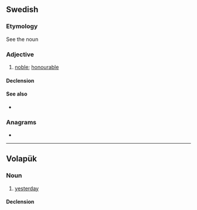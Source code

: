 {{also|adel|Adel|a del}}
==Swedish==

===Etymology===
See the noun {{m|sv|adel|t=nobility}}

===Adjective===
{{sv-adj|ädlare|ädlast}}

# [[noble]]; [[honourable]]

====Declension====
{{sv-adj-reg|3=ädl}}

====See also====
* {{l|sv|adel}}

===Anagrams===
* {{anagrams|sv|a=delä|ädle}}

----

==Volapük==

===Noun===
{{vo-noun}}

# [[yesterday]]

====Declension====
{{vo-decl-noun}}